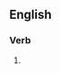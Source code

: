==English==

===Verb===
{{head|en|verb form}}

# {{present participle of|inosculate|lang=en|nocat=1}}